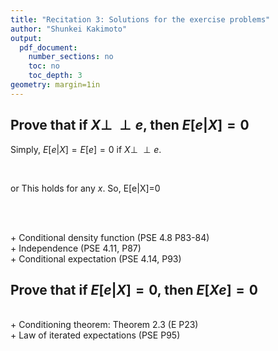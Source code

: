 ```yaml
---
title: "Recitation 3: Solutions for the exercise problems"
author: "Shunkei Kakimoto"
output:
  pdf_document:
    number_sections: no
    toc: no
    toc_depth: 3
geometry: margin=1in
---
```



## Prove that if $X \perp \!\!\! \perp e$, then $E[e|X]=0$

\textcolor{red}{\textbf{Answer:}}
Simply, $E[e|X]=E[e]=0$ if $X \perp \!\!\! \perp e$.

\

or 
\begin{align*}
E[e|X=x] 
  &= \int_{-\infty}^{\infty} e \, f(e|X=x) \, de \\
  &= \int_{-\infty}^{\infty} e \, \frac{f(e,x)}{f_{X}(x)} \, de \\
  &= \int_{-\infty}^{\infty} e \, \frac{f_e(e) f_X(x)}{f_{X}(x)} \, de & (\text{becuase if $X\perp \!\!\! \perp e$}, f(e,x)=f_{X}(x)f_{e}(e)) \\
  &= \int_{-\infty}^{\infty} e \, f_e(e) \, de \\
  &= E[e] \\
  &= 0
\end{align*}
This holds for any $x$. So, E[e|X]=0

\

\textcolor{blue}{\textbf{Review:}}\
+ Conditional density function (PSE 4.8 P83-84)\
+ Independence (PSE 4.11, P87) \
+ Conditional expectation (PSE 4.14, P93)


## Prove that if $E[e|X]=0$, then $E[Xe]=0$

\textcolor{red}{\textbf{Answer:}}
\begin{align*}
E[Xe] 
  &= E[E[Xe|X]] &(\text{LIE}) \\
  &= E[XE[e|X]] &(\text{Conditioning theorem}) \\
  &= E[X \cdot 0] &(\text{because } E[e|X]=0) \\
  &= 0
\end{align*}


\textcolor{blue}{\textbf{Review:}}\
+ Conditioning theorem: Theorem 2.3 (E P23)\
+ Law of iterated expectations (PSE P95)